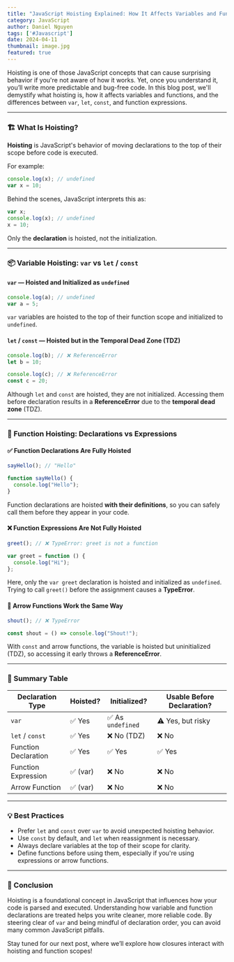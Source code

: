 ```yaml
---
title: "JavaScript Hoisting Explained: How It Affects Variables and Functions"
category: JavaScript
author: Daniel Nguyen
tags: ['#Javascript']
date: 2024-04-11
thumbnail: image.jpg
featured: true
---
```


Hoisting is one of those JavaScript concepts that can cause surprising behavior if you're not aware of how it works. Yet, once you understand it, you’ll write more predictable and bug-free code. In this blog post, we'll demystify what hoisting is, how it affects variables and functions, and the differences between `var`, `let`, `const`, and function expressions.

---

### 🏗️ What Is Hoisting?

**Hoisting** is JavaScript's behavior of moving declarations to the top of their scope before code is executed.

For example:
```javascript
console.log(x); // undefined
var x = 10;
```
Behind the scenes, JavaScript interprets this as:
```javascript
var x;
console.log(x); // undefined
x = 10;
```
Only the **declaration** is hoisted, not the initialization.

---

### 📦 Variable Hoisting: `var` vs `let` / `const`

#### `var` — Hoisted and Initialized as `undefined`
```javascript
console.log(a); // undefined
var a = 5;
```
`var` variables are hoisted to the top of their function scope and initialized to `undefined`.

#### `let` / `const` — Hoisted but in the Temporal Dead Zone (TDZ)
```javascript
console.log(b); // ❌ ReferenceError
let b = 10;
```

```javascript
console.log(c); // ❌ ReferenceError
const c = 20;
```
Although `let` and `const` are hoisted, they are not initialized. Accessing them before declaration results in a **ReferenceError** due to the **temporal dead zone** (TDZ).

---

### 🧠 Function Hoisting: Declarations vs Expressions

#### ✅ Function Declarations Are Fully Hoisted
```javascript
sayHello(); // "Hello"

function sayHello() {
  console.log("Hello");
}
```
Function declarations are hoisted **with their definitions**, so you can safely call them before they appear in your code.

#### ❌ Function Expressions Are Not Fully Hoisted
```javascript
greet(); // ❌ TypeError: greet is not a function

var greet = function () {
  console.log("Hi");
};
```
Here, only the `var greet` declaration is hoisted and initialized as `undefined`. Trying to call `greet()` before the assignment causes a **TypeError**.

#### 🔼 Arrow Functions Work the Same Way
```javascript
shout(); // ❌ TypeError

const shout = () => console.log("Shout!");
```
With `const` and arrow functions, the variable is hoisted but uninitialized (TDZ), so accessing it early throws a **ReferenceError**.

---

### 📌 Summary Table

| Declaration Type       | Hoisted? | Initialized?     | Usable Before Declaration? |
|------------------------|----------|------------------|-----------------------------|
| `var`                  | ✅ Yes   | ✅ As `undefined`| ⚠️ Yes, but risky            |
| `let` / `const`        | ✅ Yes   | ❌ No (TDZ)       | ❌ No                        |
| Function Declaration   | ✅ Yes   | ✅ Yes            | ✅ Yes                       |
| Function Expression    | ✅ (var) | ❌ No             | ❌ No                        |
| Arrow Function         | ✅ (var) | ❌ No             | ❌ No                        |

---

### 💡 Best Practices

- Prefer `let` and `const` over `var` to avoid unexpected hoisting behavior.
- Use `const` by default, and `let` when reassignment is necessary.
- Always declare variables at the top of their scope for clarity.
- Define functions before using them, especially if you're using expressions or arrow functions.

---

### 🚀 Conclusion

Hoisting is a foundational concept in JavaScript that influences how your code is parsed and executed. Understanding how variable and function declarations are treated helps you write cleaner, more reliable code. By steering clear of `var` and being mindful of declaration order, you can avoid many common JavaScript pitfalls.

Stay tuned for our next post, where we’ll explore how closures interact with hoisting and function scopes!